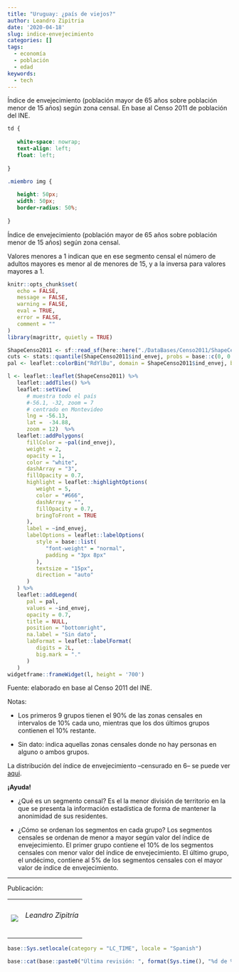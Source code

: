 ```yaml
---
title: "Uruguay: ¿país de viejos?"
author: Leandro Zipitria
date: '2020-04-18'
slug: indice-envejecimiento
categories: []
tags:
  - economía
  - población
  - edad
keywords:
  - tech
---
```


Índice de envejecimiento (población mayor de 65 años sobre población menor de 15 años) según zona censal. En base al Censo 2011 de población del INE.

<!--more-->

<link rel="icon" href="http://www.unaimagen.uy/una_imagen.svg"/>

```css
td {
   
   white-space: nowrap;
   text-align: left;
   float: left;
   
}

.miembro img {
   
   height: 50px;
   width: 50px;
   border-radius: 50%;
   
}
```


Índice de envejecimiento (población mayor de 65 años sobre población menor de 15 años) según zona censal.


Valores menores a 1 indican que en ese segmento censal el número de adultos mayores es menor al de menores de 15, y a la inversa para valores mayores a 1.

```r
knitr::opts_chunk$set(
   echo = FALSE,
   message = FALSE,
   warning = FALSE,
   eval = TRUE,
   error = FALSE,
   comment = ""
)
library(magrittr, quietly = TRUE)
```

```r
ShapeCenso2011 <- sf::read_sf(here::here("./DataBases/Censo2011/ShapeCenso2011_envejecimiento.shp"))
cuts <- stats::quantile(ShapeCenso2011$ind_envej, probs = base::c(0, 0.1, 0.2, 0.3, 0.4, 0.5, 0.6, 0.7, 0.8, 0.9, 0.95, 1), na.rm = T)
pal <- leaflet::colorBin("RdYlBu", domain = ShapeCenso2011$ind_envej, bins = cuts, reverse = TRUE)
```

```r
l <- leaflet::leaflet(ShapeCenso2011) %>%
   leaflet::addTiles() %>%
   leaflet::setView(
      # muestra todo el país
      #-56.1, -32, zoom = 7
      # centrado en Montevideo
      lng = -56.13,
      lat =  -34.88,
      zoom = 12)  %>%
   leaflet::addPolygons(
      fillColor = ~pal(ind_envej),
      weight = 2,
      opacity = 1,
      color = "white",
      dashArray = "3",
      fillOpacity = 0.7,
      highlight = leaflet::highlightOptions(
         weight = 5,
         color = "#666",
         dashArray = "",
         fillOpacity = 0.7,
         bringToFront = TRUE
      ),
      label = ~ind_envej,
      labelOptions = leaflet::labelOptions(
         style = base::list(
            "font-weight" = "normal",
            padding = "3px 8px"
         ),
         textsize = "15px",
         direction = "auto"
      )
   ) %>%
   leaflet::addLegend(
      pal = pal,
      values = ~ind_envej,
      opacity = 0.7,
      title = NULL,
      position = "bottomright",
      na.label = "Sin dato",
      labFormat = leaflet::labelFormat(
         digits = 2L,
         big.mark = "."
      )
   )
widgetframe::frameWidget(l, height = '700')
```

Fuente: elaborado en base al Censo 2011 del INE.

Notas: 

   * Los primeros 9 grupos tienen el 90% de las zonas censales en intervalos de 10% cada uno, mientras que los dos últimos grupos contienen el 10% restante. 

   * Sin dato: indica aquellas zonas censales donde no hay personas en alguno o ambos grupos.


La distribución del índice de envejecimiento --censurado en 6-- se puede ver [aqui](https://raw.githubusercontent.com/UnaImagen/UnaImagen/master/DataBases/Censo2011/IndiceEnvejecimiento.jpeg). 


**¡Ayuda!**

- ¿Qué es un segmento censal? Es el la menor división de territorio en la que se presenta la información estadística de forma de mantener la anonimidad de sus residentes.

- ¿Cómo se ordenan los segmentos en cada grupo? Los segmentos censales se ordenan de menor a mayor según valor del índice de envejecimiento. El primer grupo contiene el 10% de los segmentos censales con menor valor del índice de envejecimiento. El último grupo, el undécimo, contiene al 5% de los segmentos censales con el mayor valor de índice de envejecimiento.


***

Publicación: 

<table>
   <tr>
      <td class="miembro"><img src="/img/LeandroZipitria.jpg"/></td>
      <td class="miembro"><h6>Leandro Zipitría</h6></td>
   </tr>
<table>


```r
base::Sys.setlocale(category = "LC_TIME", locale = "Spanish")
```

```r
base::cat(base::paste0("Última revisión: ", format(Sys.time(), "%d de %B de %Y")))
```


